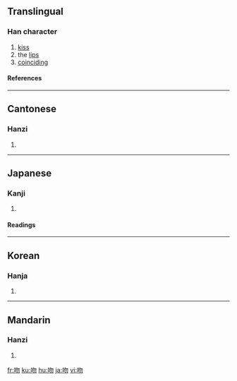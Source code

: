 ==Translingual==
===Han character===
{{Han char|rn=30|rad=口|as=04|sn=7|four=6702<sub>0</sub>|canj=口心竹竹 (RPHH)}}
# [[kiss]]
# the [[lip]]s
# [[coinciding]]
====References====
{{Han ref|kx=0179.150|dkj=03375|dj=0397.090|hdz=10593.010|uh=543B|ud=21563|bh=A76B|bd=42859}}
----
==Cantonese==
===Hanzi===
{{yue-hanzi|jyut=|y=man5}}
# {{defn|Cantonese}}
----
==Japanese==

===Kanji===
{{ja-kanji|grade=|rs=口04}}
# {{defn|Japanese}} 
====Readings====
{{ja-readings|on=[[ふん]] (fun), [[ぶん]] (bun)|kun=[[くちさき]] (kuchisaki)}}
----
==Korean==
===Hanja===
{{ko-hanja|hangeul=[[문]]|rv=mun|mr=mun}}
# {{defn|Korean}}
----
==Mandarin==
===Hanzi===
{{cmn-hanzi|pin=[[wěn]] ([[wen3]])|wg=wen<sup>3</sup>}}
# {{defn|Mandarin}}

[[fr:吻]]
[[ku:吻]]
[[hu:吻]]
[[ja:吻]]
[[vi:吻]]